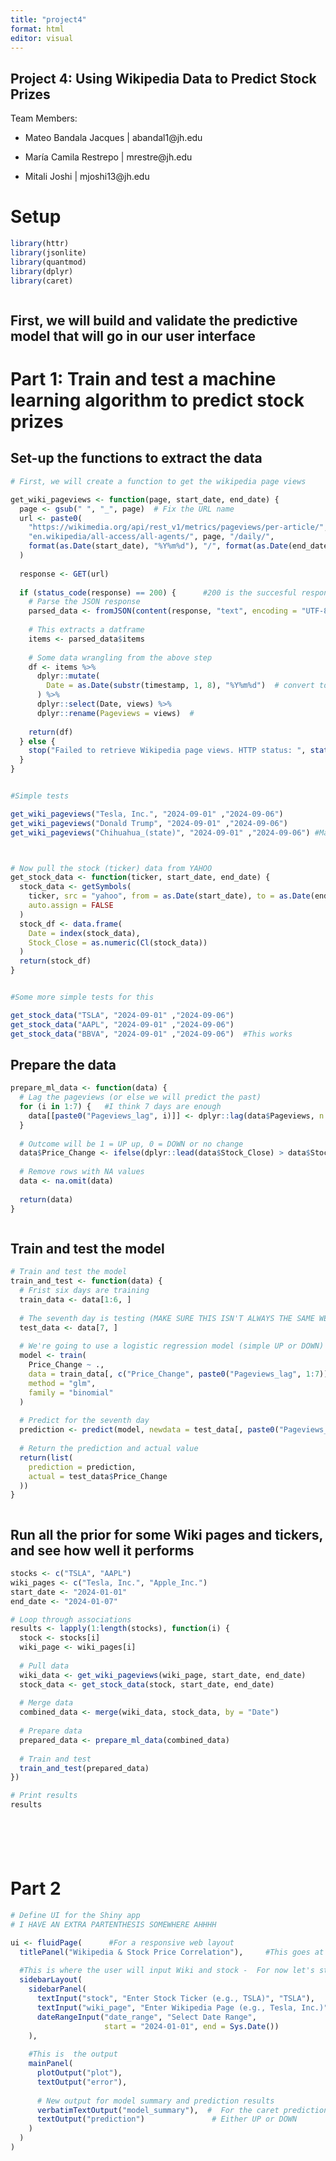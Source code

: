 ```yaml
---
title: "project4"
format: html
editor: visual
---
```


## Project 4: Using Wikipedia Data to Predict Stock Prizes

Team Members:

-   Mateo Bandala Jacques \| abandal1\@jh.edu

-   María Camila Restrepo \| mrestre\@jh.edu

-   Mitali Joshi \| mjoshi13\@jh.edu

# Setup

```r

library(httr)
library(jsonlite)
library(quantmod)
library(dplyr)
library(caret)



```

::: callout-note
## First, we will build and validate the predictive model that will go in our user interface
:::

# Part 1: Train and test a machine learning algorithm to predict stock prizes

## Set-up the functions to extract the data

```r

# First, we will create a function to get the wikipedia page views

get_wiki_pageviews <- function(page, start_date, end_date) {                # Input page and dates
  page <- gsub(" ", "_", page)  # Fix the URL name
  url <- paste0(
    "https://wikimedia.org/api/rest_v1/metrics/pageviews/per-article/",
    "en.wikipedia/all-access/all-agents/", page, "/daily/",
    format(as.Date(start_date), "%Y%m%d"), "/", format(as.Date(end_date), "%Y%m%d")
  )
  
  response <- GET(url)
  
  if (status_code(response) == 200) {      #200 is the succesful response
    # Parse the JSON response
    parsed_data <- fromJSON(content(response, "text", encoding = "UTF-8"))   #Encoding 
    
    # This extracts a datframe
    items <- parsed_data$items
    
    # Some data wrangling from the above step
    df <- items %>%
      dplyr::mutate(
        Date = as.Date(substr(timestamp, 1, 8), "%Y%m%d")  # convert to date for the dataframe
      ) %>%
      dplyr::select(Date, views) %>%
      dplyr::rename(Pageviews = views)  # 
    
    return(df)
  } else {
    stop("Failed to retrieve Wikipedia page views. HTTP status: ", status_code(response))
  }
}


#Simple tests

get_wiki_pageviews("Tesla, Inc.", "2024-09-01" ,"2024-09-06")
get_wiki_pageviews("Donald Trump", "2024-09-01" ,"2024-09-06")
get_wiki_pageviews("Chihuahua_(state)", "2024-09-01" ,"2024-09-06") #Mateo's home state :)



# Now pull the stock (ticker) data from YAHOO
get_stock_data <- function(ticker, start_date, end_date) {
  stock_data <- getSymbols(
    ticker, src = "yahoo", from = as.Date(start_date), to = as.Date(end_date),
    auto.assign = FALSE
  )
  stock_df <- data.frame(
    Date = index(stock_data),
    Stock_Close = as.numeric(Cl(stock_data))
  )
  return(stock_df)
}


#Some more simple tests for this

get_stock_data("TSLA", "2024-09-01" ,"2024-09-06")
get_stock_data("AAPL", "2024-09-01" ,"2024-09-06")
get_stock_data("BBVA", "2024-09-01" ,"2024-09-06")  #This works


```

## Prepare the data


```r

prepare_ml_data <- function(data) {
  # Lag the pageviews (or else we will predict the past)
  for (i in 1:7) {   #I think 7 days are enough
    data[[paste0("Pageviews_lag", i)]] <- dplyr::lag(data$Pageviews, n = i)
  }
  
  # Outcome will be 1 = UP up, 0 = DOWN or no change
  data$Price_Change <- ifelse(dplyr::lead(data$Stock_Close) > data$Stock_Close, 1, 0)
  
  # Remove rows with NA values
  data <- na.omit(data)
  
  return(data)
}



```





## Train and test the model

```r
 


# Train and test the model
train_and_test <- function(data) {
  # Frist six days are training
  train_data <- data[1:6, ]
  
  # The seventh day is testing (MAKE SURE THIS ISN'T ALWAYS THE SAME WEEKDAY BY VARYING DATES)
  test_data <- data[7, ]
  
  # We're going to use a logistic regression model (simple UP or DOWN) - this is what truly matters to investors
  model <- train(
    Price_Change ~ ., 
    data = train_data[, c("Price_Change", paste0("Pageviews_lag", 1:7))],   #These are actually the LAGGED dates
    method = "glm", 
    family = "binomial"
  )
  
  # Predict for the seventh day
  prediction <- predict(model, newdata = test_data[, paste0("Pageviews_lag", 1:7), drop = FALSE])
  
  # Return the prediction and actual value
  return(list(
    prediction = prediction,
    actual = test_data$Price_Change
  ))
}



```

## Run all the prior for some Wiki pages and tickers, and see how well it performs

```r
stocks <- c("TSLA", "AAPL")
wiki_pages <- c("Tesla, Inc.", "Apple_Inc.")
start_date <- "2024-01-01"
end_date <- "2024-01-07"

# Loop through associations
results <- lapply(1:length(stocks), function(i) {
  stock <- stocks[i]
  wiki_page <- wiki_pages[i]
  
  # Pull data
  wiki_data <- get_wiki_pageviews(wiki_page, start_date, end_date)
  stock_data <- get_stock_data(stock, start_date, end_date)
  
  # Merge data
  combined_data <- merge(wiki_data, stock_data, by = "Date")
  
  # Prepare data
  prepared_data <- prepare_ml_data(combined_data)
  
  # Train and test
  train_and_test(prepared_data)
})

# Print results
results







```


# Part 2

```r
# Define UI for the Shiny app
# I HAVE AN EXTRA PARTENTHESIS SOMEWHERE AHHHH

ui <- fluidPage(      #For a responsive web layout
  titlePanel("Wikipedia & Stock Price Correlation"),     #This goes at the top of the app
  
  #This is where the user will input Wiki and stock -  For now let's stick to TESLA
  sidebarLayout(
    sidebarPanel(
      textInput("stock", "Enter Stock Ticker (e.g., TSLA)", "TSLA"),
      textInput("wiki_page", "Enter Wikipedia Page (e.g., Tesla, Inc.)", "Tesla, Inc."),
      dateRangeInput("date_range", "Select Date Range",
                     start = "2024-01-01", end = Sys.Date())
    ),
    
    #This is  the output
    mainPanel(
      plotOutput("plot"),
      textOutput("error"),
      
      # New output for model summary and prediction results
      verbatimTextOutput("model_summary"),  #  For the caret prediction model
      textOutput("prediction")               # Either UP or DOWN
    )
  )
)





```
